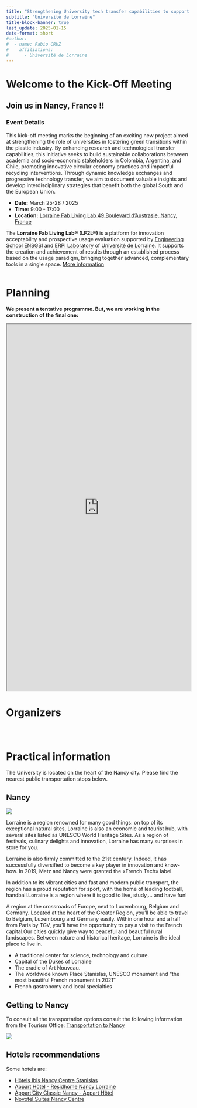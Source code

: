 ```yaml
---
title: "Strengthening University tech transfer capabilities to support circular economy value chains for plastics in Latin America -- TechTraPlastiCE"
subtitle: "Université de Lorraine"
title-block-banner: true
last_update: 2025-01-15
date-format: short
#author:
#  - name: Fabio CRUZ
#    affiliations:
#      - Université de Lorraine
---
```





# Welcome to the Kick-Off Meeting
## Join us in Nancy, France !!

### Event Details

This kick-off meeting marks the beginning of an exciting new project aimed at strengthening the role of universities in fostering green transitions within the plastic industry. 
By enhancing research and technological transfer capabilities, this initiative seeks to build sustainable collaborations between academia and socio-economic stakeholders in Colombia, Argentina, and Chile, promoting innovative circular economy practices and impactful recycling interventions. 
Through dynamic knowledge exchanges and progressive technology transfer, we aim to document valuable insights and develop interdisciplinary strategies that benefit both the global South and the European Union.



- **Date:** March 25-28 / 2025
- **Time:** 9:00 - 17:00
- **Location:** [Lorraine Fab Living Lab 49 Boulevard d'Austrasie, Nancy, France](https://www.google.com/maps/place/LF2L+-+Lorraine+Fab+Living+Lab/@48.6940479,6.1971891,17z/data=!3m1!4b1!4m6!3m5!1s0x47949838baee9527:0x8d5bc72637c2d7c8!8m2!3d48.6940444!4d6.1997694!16s%2Fg%2F11bwl3_jw4?entry=ttu&g_ep=EgoyMDI1MDEwOC4wIKXMDSoASAFQAw%3D%3D)



::: {layout="[75, 25]"}
:::{}
The **Lorraine Fab Living Lab® (LF2L®)** is a platform for innovation acceptability and prospective usage evaluation
supported by [Engineering School ENSGSI](https://ensgsi.univ-lorraine.fr/) and [ERPI Laboratory](https://erpi.univ-lorraine.fr/) of [Université de Lorraine](https://www.univ-lorraine.fr/). 
It supports the creation and achievement of results through an established process based on the usage paradigm, bringing together advanced, complementary tools in a single space.  [More information](https://lf2l.fr/)
:::

![[](https://lf2l.fr/) ](images/logo/LF2L-Vertical.jpg)

:::




# Planning


**We present a tentative programme. But, we are working in the construction of the final one:**

:::{.column-page}

<iframe src="https://docs.google.com/spreadsheets/d/e/2PACX-1vSGLPgkJZEmvR0EgedxVgtVLi-sA0HZiJZhmD08A3mWN9b7A8XF-ZFC5eQ6cgQcwPy8z_qWRtTEudmP/pubhtml?gid=427361304&amp;single=true&amp;widget=true&amp;headers=true" width="100%" height= "1000px"></iframe>

:::

# Organizers


::: {layout-nrow=1 layout-valign="center"}

![[](https://ensgsi.univ-lorraine.fr/) ](images/logo/UL.png)


![[](https://ensgsi.univ-lorraine.fr/) ](images/logo/ENSGSI-Horizontal.png)

![[](https://erpi.univ-lorraine.fr/)](images/logo/ERPI-Horizontal.svg)
:::





# Practical information

The University is located on the heart of the Nancy city.
Please find the nearest public transportation stops below.



::: {.panel-tabset}

## Nancy

![](images/nancy/map-footer.jpg){fig-align="center"}

Lorraine is a region renowned for many good things: on top of its exceptional natural sites, Lorraine is also an economic and tourist hub, with several sites listed as UNESCO World Heritage Sites. As a region of festivals, culinary delights and innovation, Lorraine has many surprises in store for you.

Lorraine is also firmly committed to the 21st century.
Indeed, it has successfully diversified to become a key player in innovation and know-how. In 2019, Metz and Nancy were granted the «French Tech» label.

In addition to its vibrant cities and fast and modern public transport, the region has a proud reputation for sport, with the home of leading football, handball.Lorraine is a region where it is good to live, study,... and have fun!

A region at the crossroads of Europe, next to Luxembourg, Belgium and Germany.
Located at the heart of the Greater Region, you’ll be able to travel to Belgium, Luxembourg and Germany easily. Within one hour and a half from Paris by TGV, you’ll have the opportunity to pay a visit to the French capital.Our cities quickly give way to peaceful and beautiful rural landscapes. Between nature and historical heritage, Lorraine is the ideal place to live in.

- A traditional center for science, technology and culture.
- Capital of the Dukes of Lorraine
- The cradle of Art Nouveau. 
- The worldwide known Place Stanislas, UNESCO monument and “the most beautiful French monument in 2021”
- French gastronomy and local specialties


## Getting to Nancy

To consult all the transportation options consult the following information from the Tourism Office:
[Transportation to Nancy](https://www.nancy-tourisme.fr/en/prepare-your-stay/access-and-transport/getting-to-nancy/)


[![](images/nancy/venir-nancy-1920x1980.png)]((https://www.nancy-tourisme.fr/en/prepare-your-stay/access-and-transport/getting-to-nancy/))



## Hotels recommendations

Some hotels are:

- [Hôtels Ibis Nancy Centre Stanislas](https://all.accor.com/hotel/1393/index.fr.shtml)
- [Appart Hôtel - Residhome Nancy Lorraine](https://www.residhome.com/residence-hoteliere-aparthotel-nancy-123.html) 
- [Appart'City Classic Nancy - Appart Hôtel](https://www.appartcity.com/fr/destinations/lorraine/nancy/nancy.html?search%5BstartDate%5D=24/01/2025&search%5BendDate%5D=25/01/2025&search%5BnbAdult%5D=2&search%5BnbChild%5D=0&search%5Bcode%5D=)
- [Novotel Suites Nancy Centre](https://all.accor.com/hotel/5946/index.fr.shtml)



:::